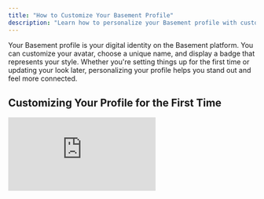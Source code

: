 ```yaml
---
title: "How to Customize Your Basement Profile"
description: "Learn how to personalize your Basement profile with custom avatars, usernames, themes, and hand-drawn signatures"
---
```


Your Basement profile is your digital identity on the Basement platform. You can customize your avatar, choose a unique name, and display a badge that represents your style. Whether you're setting things up for the first time or updating your look later, personalizing your profile helps you stand out and feel more connected.

## Customizing Your Profile for the First Time

<iframe className="w-full aspect-video rounded-xl" src="https://www.youtube.com/embed/I0hlZHpeNaA" title="How to customize your profile for the first time" frameBorder="0" allow="accelerometer; autoplay; clipboard-write; encrypted-media; gyroscope; picture-in-picture" allowFullScreen />

<Steps>
  <Step title="Open the account menu">
    Click your avatar in the top right corner to open the account menu.

    <Frame>
      ![User avatar in top right corner of interface](https://s3.amazonaws.com/helpscout.net/docs/assets/685306b72e0550277aa9250e/images/6878eb85522f451361e7f954/file-tG5tN1GNTT.png)
    </Frame>
  </Step>
  <Step title="Register your name">
    Enter your desired name, and then click **Register**.

    <Frame>
      ![Name registration dialog](https://s3.amazonaws.com/helpscout.net/docs/assets/685306b72e0550277aa9250e/images/6878ec1a13d950405eff6e87/file-WPlAB5IC8k.png)
    </Frame>
  </Step>
  <Step title="Customize your avatar">
    Next, you'll be guided through customizing your avatar. This is your chance to make it truly yours by choosing a gender, adjusting physical features, and picking the outfit that best fits your style.

    <Frame>
      ![Avatar customization interface showing various options](https://s3.amazonaws.com/helpscout.net/docs/assets/685306b72e0550277aa9250e/images/6878ed8552724d3c54de9062/file-Q6M0LQjVdu.png)
    </Frame>
  </Step>
  <Step title="Save your avatar">
    Once you're happy with your avatar, click **Next** to save your virtual self.

    <Frame>
      ![Final avatar preview with Next button](https://s3.amazonaws.com/helpscout.net/docs/assets/685306b72e0550277aa9250e/images/6878edcb1fd2e3184b5c2fe5/file-jqWk6jdnO8.png)
    </Frame>
  </Step>
</Steps>

## Additional Customization

After your initial setup you can return to your profile anytime to make changes or try something new.

<Steps>
  <Step title="Access your profile">
    From the Basement homepage click the profile icon on either the left or right side of the page to open your profile and begin editing.

    <Frame>
      ![Profile icons on Basement homepage](https://s3.amazonaws.com/helpscout.net/docs/assets/685306b72e0550277aa9250e/images/6878ef3752724d3c54de906e/file-kvphfoR7j2.png)
    </Frame>
  </Step>
  <Step title="Open customization options">
    Next, click **Customize Profile**.

    <Frame>
      ![Customize Profile button in profile menu](https://s3.amazonaws.com/helpscout.net/docs/assets/685306b72e0550277aa9250e/images/6878efb113d950405eff6e9d/file-4y3VMWALKJ.png)
    </Frame>
  </Step>
</Steps>

### Available Customization Options

**Username**
Change your public display name at any time

**Avatar**
Edit your avatar's appearance to refresh your look

**Express Yourself**
Add a custom hand-drawn signature and choose a profile theme that matches your vibe

<Tip>
  Want a quick walkthrough? Watch this short video to see each customization option in action:
</Tip>

<iframe className="w-full aspect-video rounded-xl" src="https://www.youtube.com/embed/UopTXe1ubes" title="Profile customization walkthrough" frameBorder="0" allow="accelerometer; autoplay; clipboard-write; encrypted-media; gyroscope; picture-in-picture" allowFullScreen />